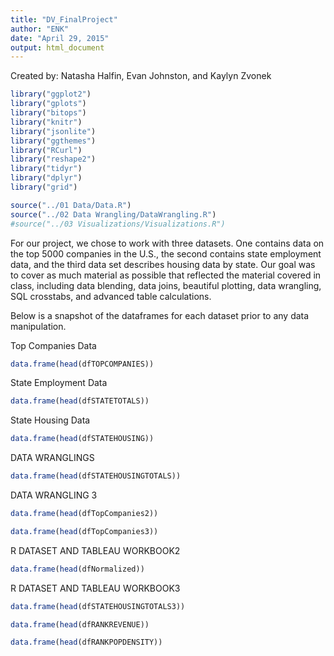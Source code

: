 ```yaml
---
title: "DV_FinalProject"
author: "ENK"
date: "April 29, 2015"
output: html_document
---
```

Created by: Natasha Halfin, Evan Johnston, and Kaylyn Zvonek 

```r
library("ggplot2")
library("gplots")
library("bitops")
library("knitr")
library("jsonlite")
library("ggthemes")
library("RCurl")
library("reshape2")
library("tidyr")
library("dplyr")
library("grid")

source("../01 Data/Data.R")
source("../02 Data Wrangling/DataWrangling.R")
#source("../03 Visualizations/Visualizations.R")
```


For our project, we chose to work with three datasets. One contains data on the top 5000 companies in the U.S., the second contains state employment data, and the third data set describes housing data by state. Our goal was to cover as much material as possible that reflected the material covered in class, including data blending, data joins, beautiful plotting, data wrangling, SQL crosstabs, and advanced table calculations.

Below is a snapshot of the dataframes for each dataset prior to any data manipulation.

Top Companies Data

```r
data.frame(head(dfTOPCOMPANIES))
```

State Employment Data
```r
data.frame(head(dfSTATETOTALS))
```

State Housing Data
```r
data.frame(head(dfSTATEHOUSING))
```


DATA WRANGLINGS

```r
data.frame(head(dfSTATEHOUSINGTOTALS))
```

DATA WRANGLING 3 
```r
data.frame(head(dfTopCompanies2))
```



```r
data.frame(head(dfTopCompanies3))
```


R DATASET AND TABLEAU WORKBOOK2
```r
data.frame(head(dfNormalized))

```

R DATASET AND TABLEAU WORKBOOK3
```r
data.frame(head(dfSTATEHOUSINGTOTALS3))
```

```r
data.frame(head(dfRANKREVENUE))
```

```r
data.frame(head(dfRANKPOPDENSITY))
```